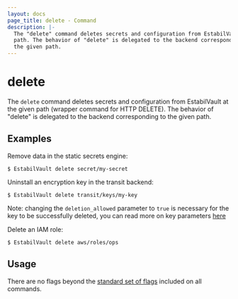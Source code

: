 ```yaml
---
layout: docs
page_title: delete - Command
description: |-
  The "delete" command deletes secrets and configuration from EstabilVault at the given
  path. The behavior of "delete" is delegated to the backend corresponding to
  the given path.
---
```


# delete

The `delete` command deletes secrets and configuration from EstabilVault at the given
path (wrapper command for HTTP DELETE). The behavior of "delete" is delegated to
the backend corresponding to the given path.

## Examples

Remove data in the static secrets engine:

```shell-session
$ EstabilVault delete secret/my-secret
```

Uninstall an encryption key in the transit backend:

```shell-session
$ EstabilVault delete transit/keys/my-key
```

Note: changing the `deletion_allowed` parameter to `true` is necessary for the
key to be successfully deleted, you can read more on key parameters [here](/api-docs/secret/transit#update-key-configuration)

Delete an IAM role:

```shell-session
$ EstabilVault delete aws/roles/ops
```

## Usage

There are no flags beyond the [standard set of flags](/docs/commands)
included on all commands.
